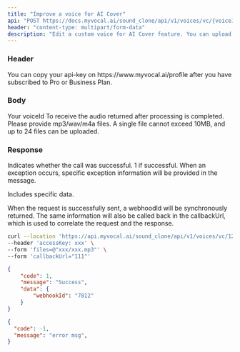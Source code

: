 ```yaml
---
title: "Improve a voice for AI Cover"
api: "POST https://docs.myvocal.ai/sound_clone/api/v1/voices/vc/{voiceId}"
header: "content-type: multipart/form-data"
description: "Edit a custom voice for AI Cover feature. You can upload more files to improve a custom voice(❗❗❗File-related interfaces are not supported, please use interface tools for requests.)"
---
```


### Header
<ParamField header="accessKey"   type="string" required>
  You can copy your api-key on https://www.myvocal.ai/profile after you have subscribed to Pro or Business Plan.
</ParamField>

### Body
<ParamField path="id" type="string" required>
  Your voiceId
</ParamField>
<ParamField body="callbackUrl" type="string" required>
   To receive the audio returned after processing is completed.
</ParamField>
<ParamField body="files" type="Files" required>
  Please provide mp3/wav/m4a files. A single file cannot exceed 10MB, and up to 24 files can be uploaded.
</ParamField>


### Response

<ResponseField name="code" type="number">
  Indicates whether the call was successful. 1 if successful.
</ResponseField>

<ResponseField name="message" type="string">
  When an exception occurs, specific exception information will be provided in the message.
</ResponseField>

<ResponseField name="data" type="object">

Includes specific data.

<Expandable title="Toggle object">

<ResponseField name="webhookId" type="string">
   When the request is successfully sent, a webhoodId will be synchronously returned. The same information will also be called back in the callbackUrl, which is used to correlate the request and the response.
</ResponseField>

</Expandable>

</ResponseField>

<RequestExample>

```bash Example Request
curl --location 'https://api.myvocal.ai/sound_clone/api/v1/voices/vc/123' \
--header 'accessKey: xxx' \
--form 'files=@"xxx/xxx.mp3"' \
--form 'callbackUrl="111"'
```
</RequestExample>

<ResponseExample>

```json  200（success）
{
    "code": 1,
    "message": "Success",
    "data": {
        "webhookId": "7812"
    }
}
```
```json  200（fail）
{
  "code": -1,
  "message": "error msg",
}
```

</ResponseExample>
